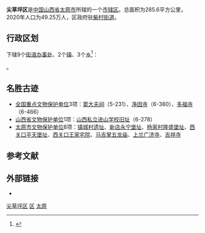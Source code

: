 {{Infobox China County
| county  = 尖草坪区
| Photo = 
| Photoname=
| map = ChinaTaiyuanJiancaoping.png
| map size = 
| map_caption = 尖草坪区在太原市的位置
| Pinyin   = Jiancaoping Qu
| Belong = [[山西省|山西省]][[太原市|太原市]]
| Types= [[市辖区|市辖区]]
| founded = 1998年
| admincode= 140108
| seat = 
| officerTitle= 
| officer=
| division =
| town=2
| township=3
| subdistrict=9
| post code=030003
| phone code = 0351
| coordinate = 
| area = 285.6
| area land =  
| area water =  
| census yr = 
| pop = 49.25万人
| density = 
| GDP = 
| web = http://www.tyjcp.gov.cn/
}}

'''尖草坪区'''是[[中国|中国]][[山西省|山西省]][[太原市|太原市]]所辖的一个[[市辖区|市辖区]]。总面积为285.6平方公里，2020年人口为49.25万人，区政府驻[[柴村街道|柴村街道]]。

== 行政区划 ==
{{PAGENAMEBASE}}下辖9个[[街道办事处|街道办事处]]、2个[[行政建制镇|镇]]、3个[[乡_(中华人民共和国)|乡]]<ref>{{PRC admin/ref sgc|14/01/08}}</ref>：

{{PRC admin/children|14/01/08}}。
==名胜古迹==
{{main|尖草坪区各级文物保护单位列表}}
*[[全国重点文物保护单位|全国重点文物保护单位]]3项：[[窦大夫祠|窦大夫祠]]（5-231）、[[净因寺|净因寺]]（6-380）、[[多福寺|多福寺]]（6-466）
*[[山西省文物保护单位|山西省文物保护单位]]1项：[[山西私立进山学校旧址|山西私立进山学校旧址]]（6-278）
*[[太原市文物保护单位|太原市文物保护单位]]8项：[[镇城村遗址|镇城村遗址]]、[[新店永宁堡址|新店永宁堡址]]、[[杨家村隆盛堡址|杨家村隆盛堡址]]、[[西关口平天堡址|西关口平天堡址]]、[[西关口王家宅院|西关口王家宅院]]、[[马吉掌五龙庙|马吉掌五龙庙]]、[[上兰广济寺|上兰广济寺]]、[[吉祥寺_(峙头)|吉祥寺]]

== 参考文献 ==
{{Wikisource|国务院关于同意山西省调整太原市市辖区行政区划的批复}}
{{reflist}}

== 外部链接 ==
* {{Official website|http://www.tyjcp.gov.cn/|name=太原市尖草坪区人民政府门户网站}}

{{太原市尖草坪区行政区划}}
{{太原市行政区划}}
{{山西行政区划}}

[[Category:尖草坪区|]]
[[Category:太原区县市|区]]
[[Category:山西市辖区|太原]]